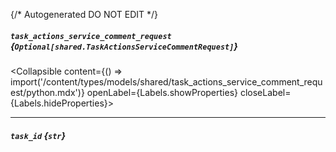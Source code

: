 {/* Autogenerated DO NOT EDIT  */}

##### `task_actions_service_comment_request` *{`Optional[shared.TaskActionsServiceCommentRequest]`}*
<Collapsible content={() => import('/content/types/models/shared/task_actions_service_comment_request/python.mdx')} openLabel={Labels.showProperties} closeLabel={Labels.hideProperties}>
</Collapsible>

---
##### `task_id` *{`str`}*


